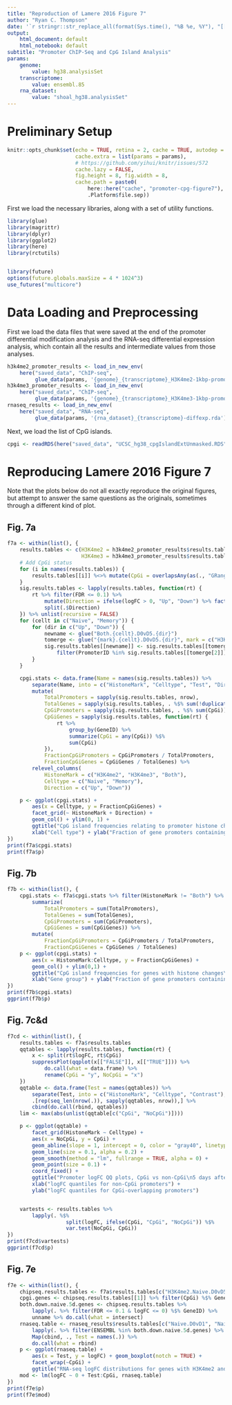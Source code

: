 ```yaml
---
title: "Reproduction of Lamere 2016 Figure 7"
author: "Ryan C. Thompson"
date: '`r stringr::str_replace_all(format(Sys.time(), "%B %e, %Y"), "[[:space:]]+", " ")`'
output:
    html_document: default
    html_notebook: default
subtitle: "Promoter ChIP-Seq and CpG Island Analysis"
params:
    genome:
        value: hg38.analysisSet
    transcriptome:
        value: ensembl.85
    rna_dataset:
        value: "shoal_hg38.analysisSet"
---
```


# Preliminary Setup

```r
knitr::opts_chunk$set(echo = TRUE, retina = 2, cache = TRUE, autodep = TRUE,
                      cache.extra = list(params = params),
                      # https://github.com/yihui/knitr/issues/572
                      cache.lazy = FALSE,
                      fig.height = 8, fig.width = 8,
                      cache.path = paste0(
                          here::here("cache", "promoter-cpg-figure7"),
                          .Platform$file.sep))
```

First we load the necessary libraries, along with a set of utility functions.

```r
library(glue)
library(magrittr)
library(dplyr)
library(ggplot2)
library(here)
library(rctutils)


library(future)
options(future.globals.maxSize = 4 * 1024^3)
use_futures("multicore")
```

# Data Loading and Preprocessing

First we load the data files that were saved at the end of the promoter differential modification analysis and the RNA-seq differential expression analysis, which contain all the results and intermediate values from those analyses.

```r
h3k4me2_promoter_results <- load_in_new_env(
    here("saved_data", "ChIP-seq",
         glue_data(params, '{genome}_{transcriptome}_H3K4me2-1kbp-promoter-diffmod.rda')))
h3k4me3_promoter_results <- load_in_new_env(
    here("saved_data", "ChIP-seq",
         glue_data(params, '{genome}_{transcriptome}_H3K4me3-1kbp-promoter-diffmod.rda')))
rnaseq_results <- load_in_new_env(
    here("saved_data", "RNA-seq",
         glue_data(params, '{rna_dataset}_{transcriptome}-diffexp.rda')))
```

Next, we load the list of CpG islands.

```r
cpgi <- readRDS(here("saved_data", "UCSC_hg38_cpgIslandExtUnmasked.RDS"))
```

# Reproducing Lamere 2016 Figure 7

Note that the plots below do not all exactly reproduce the original figures, but attempt to answer the same questions as the originals, sometimes through a different kind of plot.

## Fig. 7a

```r
f7a <- within(list(), {
    results.tables <- c(H3K4me2 = h3k4me2_promoter_results$results.tables[c("Naive.D0vD5", "Memory.D0vD5")],
                        H3K4me3 = h3k4me3_promoter_results$results.tables[c("Naive.D0vD5", "Memory.D0vD5")])
    # Add CpGi status
    for (i in names(results.tables)) {
        results.tables[[i]] %<>% mutate(CpGi = overlapsAny(as(., "GRanges"), cpgi))
    }
    sig.results.tables <- lapply(results.tables, function(rt) {
        rt %>% filter(FDR <= 0.1) %>%
            mutate(Direction = ifelse(logFC > 0, "Up", "Down") %>% factor(levels = c("Up", "Down"))) %>%
            split(.$Direction)
    }) %>% unlist(recursive = FALSE)
    for (cellt in c("Naive", "Memory")) {
        for (dir in c("Up", "Down")) {
            newname <- glue("Both.{cellt}.D0vD5.{dir}")
            tomerge <- glue("{mark}.{cellt}.D0vD5.{dir}", mark = c("H3K4me2", "H3K4me3"))
            sig.results.tables[[newname]] <- sig.results.tables[[tomerge[1]]] %>%
                filter(PromoterID %in% sig.results.tables[[tomerge[2]]]$PromoterID)
        }
    }

    cpgi.stats <- data.frame(Name = names(sig.results.tables)) %>%
        separate(Name, into = c("HistoneMark", "Celltype", "Test", "Direction"), sep = rex("."), remove = FALSE) %>%
        mutate(
            TotalPromoters = sapply(sig.results.tables, nrow),
            TotalGenes = sapply(sig.results.tables, . %$% sum(!duplicated(GeneID))),
            CpGiPromoters = sapply(sig.results.tables, . %$% sum(CpGi)),
            CpGiGenes = sapply(sig.results.tables, function(rt) {
                rt %>%
                    group_by(GeneID) %>%
                    summarize(CpGi = any(CpGi)) %$%
                    sum(CpGi)
            }),
            FractionCpGiPromoters = CpGiPromoters / TotalPromoters,
            FractionCpGiGenes = CpGiGenes / TotalGenes) %>%
        relevel_columns(
            HistoneMark = c("H3K4me2", "H3K4me3", "Both"),
            Celltype = c("Naive", "Memory"),
            Direction = c("Up", "Down"))

    p <- ggplot(cpgi.stats) +
        aes(x = Celltype, y = FractionCpGiGenes) +
        facet_grid(~ HistoneMark + Direction) +
        geom_col() + ylim(0, 1) +
        ggtitle("CpG island frequencies relating to promoter histone changes at 5 days during\nCD4 T-cell activation") +
        xlab("Cell type") + ylab("Fraction of gene promoters containing CpG islands")
})
print(f7a$cpgi.stats)
print(f7a$p)
```

## Fig. 7b

```r
f7b <- within(list(), {
    cpgi.stats <- f7a$cpgi.stats %>% filter(HistoneMark != "Both") %>% group_by(HistoneMark, Celltype) %>%
        summarize(
            TotalPromoters = sum(TotalPromoters),
            TotalGenes = sum(TotalGenes),
            CpGiPromoters = sum(CpGiPromoters),
            CpGiGenes = sum(CpGiGenes)) %>%
        mutate(
            FractionCpGiPromoters = CpGiPromoters / TotalPromoters,
            FractionCpGiGenes = CpGiGenes / TotalGenes)
    p <- ggplot(cpgi.stats) +
        aes(x = HistoneMark:Celltype, y = FractionCpGiGenes) +
        geom_col() + ylim(0,1) +
        ggtitle("CpG island frequencies for genes with histone changes\nat day 5 after CD4 T-cell activation") +
        xlab("Gene group") + ylab("Fraction of gene promoters containing CpG islands")
})
print(f7b$cpgi.stats)
ggprint(f7b$p)
```

## Fig. 7c&d

```r
f7cd <- within(list(), {
    results.tables <- f7a$results.tables
    qqtables <- lapply(results.tables, function(rt) {
        x <- split(rt$logFC, rt$CpGi)
        suppressPlot(qqplot(x[["FALSE"]], x[["TRUE"]])) %>%
            do.call(what = data.frame) %>%
            rename(CpGi = "y", NoCpGi = "x")
    })
    qqtable <- data.frame(Test = names(qqtables)) %>%
        separate(Test, into = c("HistoneMark", "Celltype", "Contrast"), remove = FALSE) %>%
        .[rep(seq_len(nrow(.)), sapply(qqtables, nrow)),] %>%
        cbind(do.call(rbind, qqtables))
    lim <- max(abs(unlist(qqtable[c("CpGi", "NoCpGi")])))

    p <- ggplot(qqtable) +
        facet_grid(HistoneMark ~ Celltype) +
        aes(x = NoCpGi, y = CpGi) +
        geom_abline(slope = 1, intercept = 0, color = "gray40", linetype = "dotted") +
        geom_line(size = 0.1, alpha = 0.2) +
        geom_smooth(method = "lm", fullrange = TRUE, alpha = 0) +
        geom_point(size = 0.1) +
        coord_fixed() +
        ggtitle("Promoter logFC QQ plots, CpGi vs non-CpGi\n5 days after CD4 T-cell activation") +
        xlab("logFC quantiles for non-CpGi promoters") +
        ylab("logFC quantiles for CpGi-overlapping promoters")


    vartests <- results.tables %>%
        lapply(. %$%
                   split(logFC, ifelse(CpGi, "CpGi", "NoCpGi")) %$%
                   var.test(NoCpGi, CpGi))
})
print(f7cd$vartests)
ggprint(f7cd$p)
```

## Fig. 7e

```r
f7e <- within(list(), {
    chipseq.results.tables <- f7a$results.tables[c("H3K4me2.Naive.D0vD5", "H3K4me3.Naive.D0vD5")]
    cpgi.genes <- chipseq.results.tables[[1]] %>% filter(CpGi) %$% GeneID %>% unique
    both.down.naive.5d.genes <- chipseq.results.tables %>%
        lapply(. %>% filter(FDR <= 0.1 & logFC <= 0) %$% GeneID) %>%
        unname %>% do.call(what = intersect)
    rnaseq.table <- rnaseq_results$results.tables[c("Naive.D0vD1", "Naive.D0vD5", "Naive.D0vD14")] %>%
        lapply(. %>% filter(ENSEMBL %in% both.down.naive.5d.genes) %>% mutate(CpGi = ifelse(ENSEMBL %in% cpgi.genes, "CpGi", "NoCpGi"))) %>%
        Map(cbind, ., Test = names(.)) %>%
        do.call(what = rbind)
    p <- ggplot(rnaseq.table) +
        aes(x = Test, y = logFC) + geom_boxplot(notch = TRUE) +
        facet_wrap(~CpGi) +
        ggtitle("RNA-seq logFC distributions for genes with H3K4me2 and H3K4me3 down at 5 days\nafter CD4 T-cell activation")
    mod <- lm(logFC ~ 0 + Test:CpGi, rnaseq.table)
})
print(f7e$p)
print(f7e$mod)
```
